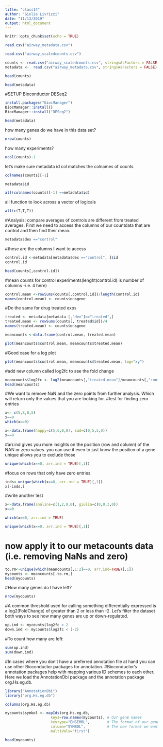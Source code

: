 ```yaml
---
title: "class14"
author: "Giulia Livrizzi"
date: "11/13/2019"
output: html_document
---
```


```r
knitr::opts_chunk$set(echo = TRUE)
```

```r
read.csv("airway_metadata.csv")
```

```r
read.csv("airway_scaledcounts.csv")
```

```r
counts <- read.csv("airway_scaledcounts.csv", stringsAsFactors = FALSE)
metadata <-  read.csv("airway_metadata.csv", stringsAsFactors = FALSE)
```

```r
head(counts)
```

```r
head(metadata)
```
#SETUP Bioconductor DESeq2
```r
install.packages("BiocManager")
BiocManager::install()
BiocManager::install("DESeq2")
```
```r
head(metadata)
```
how many genes do we have in this data set?

```r
nrow(counts)
```
how many experiments?
```r
ncol(counts)-1
```
let's make sure metadata id col matches the colnames of counts
```r
colnames(counts)[-1]
```
```r
metadata$id
```

```r
all(colnames(counts)[-1] ==metadata$id)
```
all function to look across a vector of logicals
```r
all(c(T,T,T))
```
#Analysis: compare averages of controls are different from treated averages. First we need to access the columns of our countdata that are control and then find their mean.
```r
metadata$dex =="control"
```
#these are the columns I want to access
```r
control.id <-metadata[metadata$dex =="control", ]$id
control.id
```

```r
head(counts[,control.id])
```
#mean counts for control experiments(lenght(control.id) is number of columns -i.e. 4 here)
```r
control.mean <-rowSums(counts[,control.id])/length(control.id)
names(control.mean) <- counts$ensgene
```
#Do the same for drug treated exps
```r
treated <- metadata[metadata [,"dex"]=="treated",]
treated.mean <- rowSums(counts[, treated$id])/4
names(treated.mean) <- counts$ensgene
```
```r
meancounts <-data.frame(control.mean, treated.mean)
```
```r
plot(meancounts$control.mean, meancounts$treated.mean)
```
#Good case for a log plot
```r
plot(meancounts$control.mean, meancounts$treated.mean, log="xy")
```
#add new column called log2fc to see the fold change
```r
meancounts$log2fc <- log2(meancounts[,"treated.mean"]/meancounts[,"control.mean"])
head(meancounts)
```
#We want to remove NaN and the zero points from further analysis. Which will return only the values that you are looking for.
#test for finding zero entries
```r
x<- c(5,8,0,5)
x==0
which(x==0)
```
```r
x<-data.frame(happy=c(5,6,0,0), sad=c(0,5,5,0))
x==0
```
#arr.ind gives you more insights on the position (row and column) of the NAN or zero values. you can use it even to just know the position of a gene. unique allows you to exclude those
```r
unique(which(x==0, arr.ind = TRUE)[,1])
```
#focus on rows that only have zero entries
```r
inds<-unique(which(x==0, arr.ind = TRUE)[,1])
x[-inds,]
```
#write another test
```r
x<-data.frame(analine=c(1,2,0,0), giulia=c(0,0,3,0))
x==0
```
```r

which(x==0, arr.ind = TRUE)
```
```r
unique(which(x==0, arr.ind = TRUE)[,1])
```

# now apply it to our metacounts data (i.e. removing NaNs and zero)
```r
to.rm<-unique(which(meancounts[,1:2]==0, arr.ind=TRUE)[,1])
mycounts <- meancounts[-to.rm,]
head(mycounts)
```
#How many genes do I have left?
```r
nrow(mycounts)
```
#A common threshold used for calling something differentially expressed is a log2(FoldChange) of greater than 2 or less than -2. Let’s filter the dataset both ways to see how many genes are up or down-regulated.
```r
up.ind <- mycounts$log2fc > 2
down.ind <- mycounts$log2fc < (-2)
```
#To count how many are left:
```r
sum(up.ind)
sum(down.ind)
```
#In cases where you don't have a preferred annotation file at hand you can use other Bioconductor packages for annotation.
#Bioconductor's annotation packages help with mapping various ID schemes to each other. Here we load the AnnotationDbi package and the annotation package org.Hs.eg.db.

```r
library("AnnotationDbi")
library("org.Hs.eg.db")
```
```r
columns(org.Hs.eg.db)
```
```r
mycounts$symbol <- mapIds(org.Hs.eg.db,
                     keys=row.names(mycounts), # Our gene names
                     keytype="ENSEMBL",        # The format of our genenames
                     column="SYMBOL",          # The new format we want to add
                     multiVals="first")
```
```r
head(mycounts)
```


